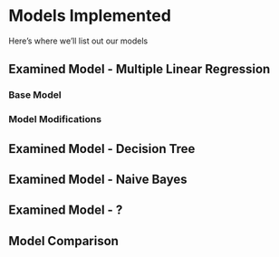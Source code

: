 # Models Implemented {#sec-models-implemented}

Here's where we'll list out our models

## Examined Model - Multiple Linear Regression

### Base Model 

### Model Modifications

## Examined Model - Decision Tree

## Examined Model - Naive Bayes

## Examined Model - ?

<!--* Perceived Usefulness of Product Reviews

    - Modeling for search vs. experience goods as "mitigations" on reviews, examining their impact on perceived review usefulness

* Wealth of Data Paper on Customer Evaulation

    - Examination of 'Vine' customers from Amazon

    - Don't think that BestBuy or Target have the same.

    - Scope of this would be limited to Amazon, combining research from Perceived Usefulness paper (i.e. their modeling) with a customer "trustworthiness" score for Amazon Vine customers

        - May have challenges identifying products with Vine customers

        - Should also have a look at "verified purchase" customers, too.

    - Weaknesses (from authors)

        - Their NLP instance wasn't well trained for fully accurate

        - Their weighting system was manually (i.e. arbitrarily) set as opposed to having a labeled dataset

        - Can we fix these problems? If so - what data is needed?

    

## Potential Model for Search vs. Experience Weight (scale of 0-1)

### Jaccard Similarity Measure

https://www.sciencedirect.com/science/article/pii/S1567422318300450

* Can be used to produce a similarity between two items on a scale of 0 to 1

* May be able to use this for evaluation of a novel item against a pure-search good vs. a pure-experience good.

    * May require additional calculation / computation between these two values - maybe its arithmetic or harmonic mean between search and experience

    * Using that, we could potentially produce a weight.

    * Authors models

        * Model 1: $\text{Perceived Usefulness} = \beta_0 + \beta_1 \cdot \text{Review Content} + \beta_2 \cdot \text{Review Length} + \beta_3\cdot \text{Star Rating} + \beta_4 \cdot \text{Total Votes Received} + \epsilon_1$

        * Model 2 (product type as a moderator): $\text{Perceived Usefulness} = \beta_0 + \beta_1 \cdot \text{Review Content} + \beta_2 \cdot \text{Review Length} + \beta_3\cdot \text{Star Rating} + \beta_4 \cdot \text{Total Votes Received} + \beta_5 \cdot \text{Digital Music} + \beta_6 \cdot \text{Video Game} + \beta_7 \cdot \text{Review Content}\cdot \text{ Digital Music} + \beta_8\cdot\text{Review Content}\cdot\text{ Video Game} + \epsilon_2$

        * Our proposition #1 (may require some modification)
$$
\text{Perceived Usefulness} = \beta_0 + \beta_1 \cdot \text{Review Content} + \beta_2 \cdot \text{Review Length} + \beta_3\cdot \text{Star Rating} + \beta_4 \cdot \text{Total Votes Received} + \gamma\cdot\text{Review Content}
$$

or

$$
\text{Perceived Usefulness} = \beta_0 + \gamma\cdot\beta_1\cdot\text{Review Content} + \beta_2 \cdot \text{Review Length} + \beta_3\cdot \text{Star Rating} + \beta_4 \cdot \text{Total Votes Received}
$$

* Where $\gamma$ is the Jaccard Similarity Score between a given product and elements we are identifying as "pure" experience and "pure" search good.

* Operationalizaton of Jaccard Similarity score Variable (i.e. inputs)

    * Search good: those with attributes that can be evaluated prior to purchase or consumption. Consumers rely on prior experience, direct product inspection and other information search activities to locate information that assists in the evaluation process. Most products fall into the search goods category (e.g. clothing, office stationery, home furnishings).

    * Number of measurement specifications?

    * comment/review information?

    * What else could we gather that could be considered a "universal" tangible or intangible feature from a product online?  They need to be applicable to both search and experience goods.

* Experience good: those that can be accurately evaluated only after the product has been purchased and experienced. Many personal services fall into this category (e.g. restaurant, hairdresser, beauty salon, theme park, travel, holiday).

    * subjective descriptiveness vs. 

    * comment/review information?

* Are there other methods aside from Jaccard Similarity? -->

## Model Comparison

